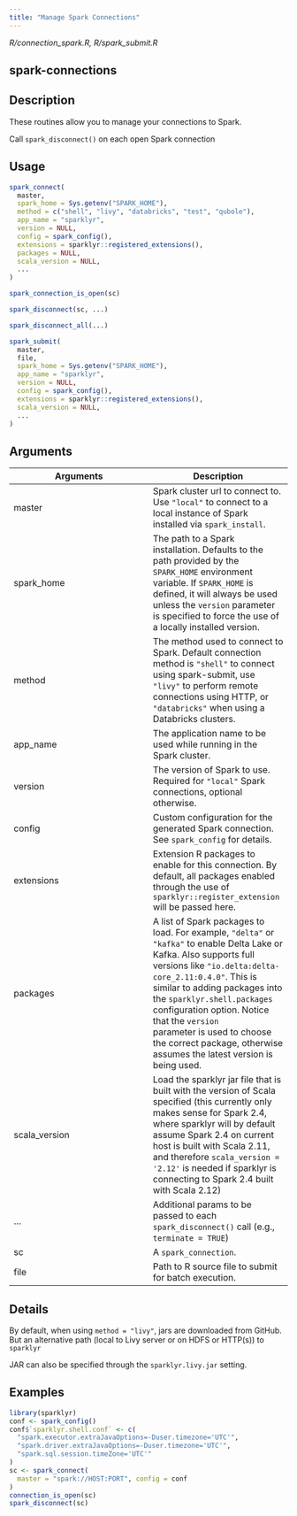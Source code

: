 ```yaml
---
title: "Manage Spark Connections"
---
```


*R/connection_spark.R, R/spark_submit.R*

## spark-connections

## Description

These routines allow you to manage your connections to Spark. 

Call `spark_disconnect()` on each open Spark connection 


## Usage
```r
spark_connect( 
  master, 
  spark_home = Sys.getenv("SPARK_HOME"), 
  method = c("shell", "livy", "databricks", "test", "qubole"), 
  app_name = "sparklyr", 
  version = NULL, 
  config = spark_config(), 
  extensions = sparklyr::registered_extensions(), 
  packages = NULL, 
  scala_version = NULL, 
  ... 
) 

spark_connection_is_open(sc) 

spark_disconnect(sc, ...) 

spark_disconnect_all(...) 

spark_submit( 
  master, 
  file, 
  spark_home = Sys.getenv("SPARK_HOME"), 
  app_name = "sparklyr", 
  version = NULL, 
  config = spark_config(), 
  extensions = sparklyr::registered_extensions(), 
  scala_version = NULL, 
  ... 
) 
```

## Arguments
|Arguments|Description|
|---|---|
| master | Spark cluster url to connect to. Use `"local"` to connect to a local instance of Spark installed via `spark_install`. |
| spark_home | The path to a Spark installation. Defaults to the path provided by the `SPARK_HOME` environment variable. If `SPARK_HOME` is defined, it will always be used unless the `version` parameter is specified to force the use of a locally installed version. |
| method | The method used to connect to Spark. Default connection method is `"shell"` to connect using spark-submit, use `"livy"` to perform remote connections using HTTP, or `"databricks"` when using a Databricks clusters. |
| app_name | The application name to be used while running in the Spark cluster. |
| version | The version of Spark to use. Required for `"local"` Spark connections, optional otherwise. |
| config | Custom configuration for the generated Spark connection. See `spark_config` for details. |
| extensions | Extension R packages to enable for this connection. By default, all packages enabled through the use of `sparklyr::register_extension` will be passed here. |
| packages | A list of Spark packages to load. For example, `"delta"` or `"kafka"` to enable Delta Lake or Kafka. Also supports full versions like `"io.delta:delta-core_2.11:0.4.0"`. This is similar to adding packages into the `sparklyr.shell.packages` configuration option. Notice that the `version`<br>parameter is used to choose the correct package, otherwise assumes the latest version is being used. |
| scala_version | Load the sparklyr jar file that is built with the version of Scala specified (this currently only makes sense for Spark 2.4, where sparklyr will by default assume Spark 2.4 on current host is built with Scala 2.11, and therefore `scala_version = '2.12'` is needed if sparklyr is connecting to Spark 2.4 built with Scala 2.12) |
| ... | Additional params to be passed to each `spark_disconnect()` call (e.g., `terminate = TRUE`) |
| sc | A `spark_connection`. |
| file | Path to R source file to submit for batch execution. |

## Details

By default, when using `method = "livy"`, jars are downloaded from GitHub. But an alternative path (local to Livy server or on HDFS or HTTP(s)) to `sparklyr`

JAR can also be specified through the `sparklyr.livy.jar` setting. 




## Examples
```r
library(sparklyr)
conf <- spark_config() 
conf$`sparklyr.shell.conf` <- c( 
  "spark.executor.extraJavaOptions=-Duser.timezone='UTC'", 
  "spark.driver.extraJavaOptions=-Duser.timezone='UTC'", 
  "spark.sql.session.timeZone='UTC'" 
) 
sc <- spark_connect( 
  master = "spark://HOST:PORT", config = conf 
) 
connection_is_open(sc) 
spark_disconnect(sc) 
```


